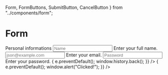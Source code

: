   Form,
  FormButtons,
  SubmitButton,
  CancelButton
} from "../components/form";

<Meta title="Form/Form" component={Form} />

# Form

<Preview>
  <Story name="form">
    <Form>
      <Heading level="3">Personal informations</Heading>
      <Label name="Name" />
      <Input name="Name" placeholder="Name" />
      <Description>Enter your full name.</Description>
      <Label name="Email" />
      <Input name="Email" type="email" placeholder="json@example.com" />
      <Description>Enter your email.</Description>
      <Label name="Password" />
      <Input name="Password" type="password" placeholder="Password" />
      <Description>Enter your password.</Description>
      <FormButtons>
        <CancelButton
          onClick={e => {
            e.preventDefault();
            window.history.back();
          }}
        />
        <SubmitButton
          onClick={e => {
            e.preventDefault();
            window.alert("Clicked!");
          }}
        />
      </FormButtons>
    </Form>
  </Story>
</Preview>
